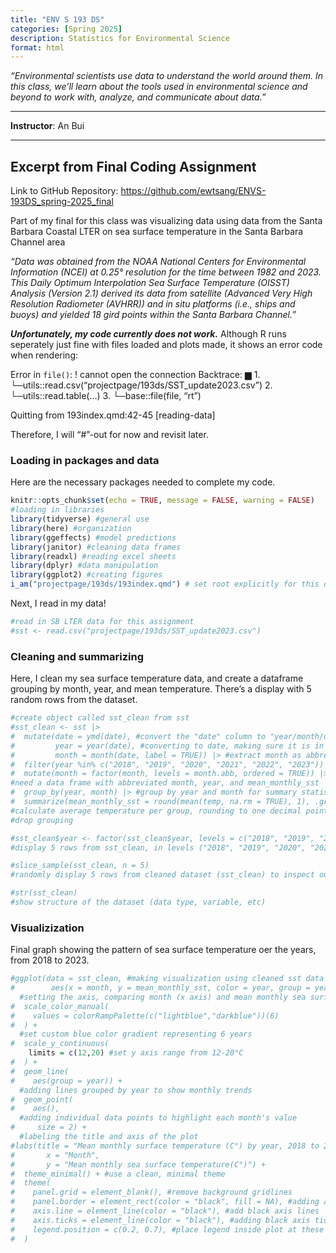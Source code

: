 ```yaml
---
title: "ENV S 193 DS"
categories: [Spring 2025]
description: Statistics for Environmental Science 
format: html
---
```


*"Environmental scientists use data to understand the world around them. In this class, we’ll learn about the tools used in environmental science and beyond to work with, analyze, and communicate about data."*

------------------------------------------------------------------------

**Instructor**: An Bui

------------------------------------------------------------------------

## Excerpt from Final Coding Assignment

Link to GitHub Repository: <https://github.com/ewtsang/ENVS-193DS_spring-2025_final>

Part of my final for this class was visualizing data using data from the Santa Barbara Coastal LTER on sea surface temperature in the Santa Barbara Channel area

*"Data was obtained from the NOAA National Centers for Environmental Information (NCEI) at 0.25° resolution for the time between 1982 and 2023. This Daily Optimum Interpolation Sea Surface Temperature (OISST) Analysis (Version 2.1) derived its data from satellite (Advanced Very High Resolution Radiometer (AVHRR)) and in situ platforms (i.e., ships and buoys) and yielded 18 gird points within the Santa Barbara Channel."*


::: {.callout-note title="Evelyn's Note"}
***Unfortunately, my code currently does not work.*** Although R runs seperately just fine with files loaded and plots made, it shows an error code when rendering:

Error in `file()`:
! cannot open the connection
Backtrace:
    ▆
 1. └─utils::read.csv("projectpage/193ds/SST_update2023.csv")
 2.   └─utils::read.table(...)
 3.     └─base::file(file, "rt")

Quitting from 193index.qmd:42-45 [reading-data]

Therefore, I will "#"-out for now and revisit later.
:::

### Loading in packages and data
Here are the necessary packages needed to complete my code.

::: {layout-ncol="2"}
```r
knitr::opts_chunk$set(echo = TRUE, message = FALSE, warning = FALSE)
#loading in libraries
library(tidyverse) #general use
library(here) #organization
library(ggeffects) #model predictions
library(janitor) #cleaning data frames
library(readxl) #reading excel sheets
library(dplyr) #data manipulation
library(ggplot2) #creating figures
i_am("projectpage/193ds/193index.qmd") # set root explicitly for this quarto file
```
:::

Next, I read in my data!

::: {layout-ncol="2"}
```r
#read in SB LTER data for this assignment
#sst <- read.csv("projectpage/193ds/SST_update2023.csv")
```
:::

### Cleaning and summarizing
Here, I clean my sea surface temperature data, and create a dataframe grouping by month, year, and mean temperature. There's a display with 5 random rows from the dataset.

::: {layout-ncol="2"}
```r
#create object called sst_clean from sst
#sst_clean <- sst |> 
#  mutate(date = ymd(date), #convert the "date" column to "year/month/day" format
#         year = year(date), #converting to date, making sure it is in numeric values
#         month = month(date, label = TRUE)) |> #extract month as abbreviated "Jan", "Feb", etc.
#  filter(year %in% c("2018", "2019", "2020", "2021", "2022", "2023")) |> #only use data from 2018 to 2023
#  mutate(month = factor(month, levels = month.abb, ordered = TRUE)) |>  #ensure month is an ordered factor (Jan to Dec)
#need a data frame with abbreviated month, year, and mean_monthly_sst
#  group_by(year, month) |> #group by year and month for summary statistics
#  summarize(mean_monthly_sst = round(mean(temp, na.rm = TRUE), 1), .groups = "drop")
#calculate average temperature per group, rounding to one decimal point
#drop grouping

#sst_clean$year <- factor(sst_clean$year, levels = c("2018", "2019", "2020", "2021", "2022", "2023"))
#display 5 rows from sst_clean, in levels ("2018", "2019", "2020", "2021", "2022", and "2023"

#slice_sample(sst_clean, n = 5)
#randomly display 5 rows from cleaned dataset (sst_clean) to inspect output

#str(sst_clean)
#show structure of the dataset (data type, variable, etc)
```
:::

### Visualizization
Final graph showing the pattern of sea surface temperature oer the years, from 2018 to 2023.

::: {layout-ncol="2"}
```r
#ggplot(data = sst_clean, #making visualization using cleaned sst data 
#        aes(x = month, y = mean_monthly_sst, color = year, group = year)) + 
  #setting the axis, comparing month (x axis) and mean monthly sea surface temperature (y axis)
#  scale_color_manual(
#    values = colorRampPalette(c("lightblue","darkblue"))(6)
#  ) + 
  #set custom blue color gradient representing 6 years
#  scale_y_continuous(
    limits = c(12,20) #set y axis range from 12-20°C
#  ) +
#  geom_line(
#    aes(group = year)) + 
  #adding lines grouped by year to show monthly trends 
#  geom_point(
#    aes(), 
  #adding individual data points to highlight each month's value
#     size = 2) +
  #labeling the title and axis of the plot
#labs(title = "Mean monthly surface temperature (C°) by year, 2018 to 2023",
#       x = "Month",
#       y = "Mean monthly sea surface temperature(C°)") +
#  theme_minimal() + #use a clean, minimal theme
#  theme(
#    panel.grid = element_blank(), #remove background gridlines
#    panel.border = element_rect(color = "black", fill = NA), #adding a black plot panel border
#    axis.line = element_line(color = "black"), #add black axis lines
#    axis.ticks = element_line(color = "black"), #adding black axis ticks
#    legend.position = c(0.2, 0.7), #place legend inside plot at these coordinates
#  )
```
:::

